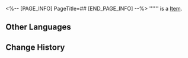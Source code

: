 <%-- [PAGE_INFO]
PageTitle=##
[END_PAGE_INFO] --%>
{{Item Infobox
|id          = 252110
|image       = Item .png
|type        = 
|invCategory = 
|rarity      = 3
|effect      = 
|description = 
}}
'''''' is a [[Item]].

==Other Languages==
{{Other Languages
|en   = 
|zhs  = 
|zht  = 
|ja   = 
|ko   = 
|es   = 
|fr   = 
|ru   = 
|th   = 
|vi   = 
|de   = 
|id   = 
|pt   = 
}}

==Change History==
{{Change History|3.2}}